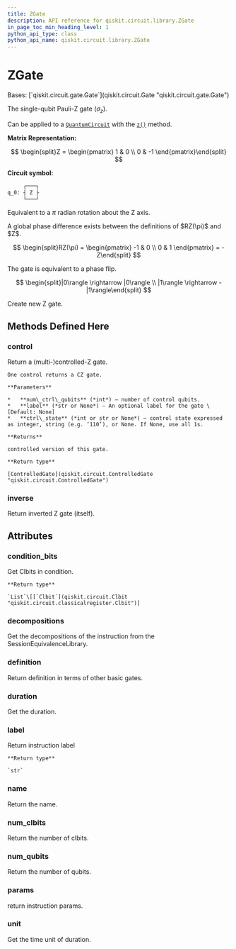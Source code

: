 ```yaml
---
title: ZGate
description: API reference for qiskit.circuit.library.ZGate
in_page_toc_min_heading_level: 1
python_api_type: class
python_api_name: qiskit.circuit.library.ZGate
---
```


# ZGate

<Class id="qiskit.circuit.library.ZGate" isDedicatedPage={true} github="https://github.com/qiskit/qiskit/tree/stable/0.21/qiskit/circuit/library/standard_gates/z.py" signature="ZGate(label=None)" modifiers="class">
  Bases: [`qiskit.circuit.gate.Gate`](qiskit.circuit.Gate "qiskit.circuit.gate.Gate")

  The single-qubit Pauli-Z gate ($\sigma_z$).

  Can be applied to a [`QuantumCircuit`](qiskit.circuit.QuantumCircuit "qiskit.circuit.QuantumCircuit") with the [`z()`](qiskit.circuit.QuantumCircuit#z "qiskit.circuit.QuantumCircuit.z") method.

  **Matrix Representation:**

$$
\begin{split}Z = \begin{pmatrix}
1 & 0 \\
0 & -1
\end{pmatrix}\end{split}
$$

  **Circuit symbol:**

  ```python
       ┌───┐
  q_0: ┤ Z ├
       └───┘
  ```

  Equivalent to a $\pi$ radian rotation about the Z axis.

  <Admonition title="Note" type="note">
    A global phase difference exists between the definitions of $RZ(\pi)$ and $Z$.

$$
\begin{split}RZ(\pi) = \begin{pmatrix}
-1 & 0 \\
0 & 1
\end{pmatrix}
= -Z\end{split}
$$
  </Admonition>

  The gate is equivalent to a phase flip.

$$
\begin{split}|0\rangle \rightarrow |0\rangle \\
|1\rangle \rightarrow -|1\rangle\end{split}
$$

  Create new Z gate.

  ## Methods Defined Here

  <span id="qiskit-circuit-library-zgate-control" />

  ### control

  <Function id="qiskit.circuit.library.ZGate.control" signature="ZGate.control(num_ctrl_qubits=1, label=None, ctrl_state=None)">
    Return a (multi-)controlled-Z gate.

    One control returns a CZ gate.

    **Parameters**

    *   **num\_ctrl\_qubits** (*int*) – number of control qubits.
    *   **label** (*str or None*) – An optional label for the gate \[Default: None]
    *   **ctrl\_state** (*int or str or None*) – control state expressed as integer, string (e.g. ‘110’), or None. If None, use all 1s.

    **Returns**

    controlled version of this gate.

    **Return type**

    [ControlledGate](qiskit.circuit.ControlledGate "qiskit.circuit.ControlledGate")
  </Function>

  <span id="qiskit-circuit-library-zgate-inverse" />

  ### inverse

  <Function id="qiskit.circuit.library.ZGate.inverse" signature="ZGate.inverse()">
    Return inverted Z gate (itself).
  </Function>

  ## Attributes

  ### condition\_bits

  <Attribute id="qiskit.circuit.library.ZGate.condition_bits">
    Get Clbits in condition.

    **Return type**

    `List`\[[`Clbit`](qiskit.circuit.Clbit "qiskit.circuit.classicalregister.Clbit")]
  </Attribute>

  ### decompositions

  <Attribute id="qiskit.circuit.library.ZGate.decompositions">
    Get the decompositions of the instruction from the SessionEquivalenceLibrary.
  </Attribute>

  ### definition

  <Attribute id="qiskit.circuit.library.ZGate.definition">
    Return definition in terms of other basic gates.
  </Attribute>

  ### duration

  <Attribute id="qiskit.circuit.library.ZGate.duration">
    Get the duration.
  </Attribute>

  ### label

  <Attribute id="qiskit.circuit.library.ZGate.label">
    Return instruction label

    **Return type**

    `str`
  </Attribute>

  ### name

  <Attribute id="qiskit.circuit.library.ZGate.name">
    Return the name.
  </Attribute>

  ### num\_clbits

  <Attribute id="qiskit.circuit.library.ZGate.num_clbits">
    Return the number of clbits.
  </Attribute>

  ### num\_qubits

  <Attribute id="qiskit.circuit.library.ZGate.num_qubits">
    Return the number of qubits.
  </Attribute>

  ### params

  <Attribute id="qiskit.circuit.library.ZGate.params">
    return instruction params.
  </Attribute>

  ### unit

  <Attribute id="qiskit.circuit.library.ZGate.unit">
    Get the time unit of duration.
  </Attribute>
</Class>


